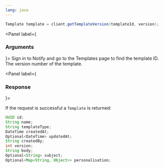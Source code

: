 ```yaml
---
lang: java
---
```


```java
Template template = client.getTemplateVersion(templateId, version);
```

<Panel label={<H3 appearAs={H5}>Arguments</H3>}>
  <Parameters>
    <Parameter required name="templateId" kind="String">
      Sign in to Notify and go to the Templates page to find the template
      ID.
    </Parameter>
    <Parameter required name="version" kind="int">
      The version number of the template.
    </Parameter>
  </Parameters>
</Panel>

<Panel label={<H3 appearAs={H5}>Response</H3>}>

If the request is successful a `Template` is returned:

```java
UUID id;
String name;
String templateType;
DateTime createdAt;
Optional<DateTime> updatedAt;
String createdBy;
int version;
String body;
Optional<String> subject;
Optional<Map<String, Object>> personalisation;
```

</Panel>
